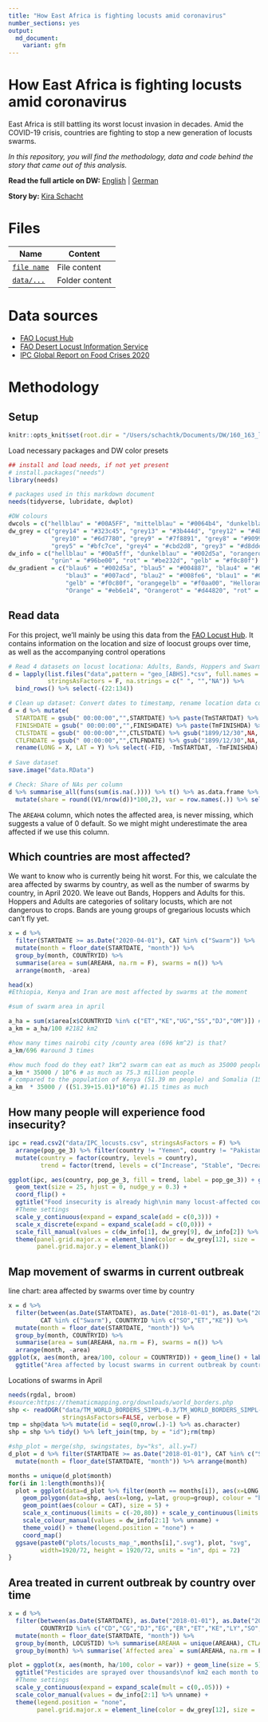 ```yaml
---
title: "How East Africa is fighting locusts amid coronavirus"
number_sections: yes
output:
  md_document:
    variant: gfm
---
```


# How East Africa is fighting locusts amid coronavirus

East Africa is still battling its worst locust invasion in decades. Amid the COVID-19 crisis, countries are fighting to stop a new generation of locusts swarms.

*In this repository, you will find the methodology, data and code behind the story that came out of this analysis.*

**Read the full article on DW:** [English](https://www.dw.com/a-53357078) | [German](https://www.dw.com/a-53371174)

**Story by:** [Kira Schacht](https://www.twitter.com/daten_drang)


# Files

| Name | Content |
|---|---|
| [`file name`](link)	| File content |
|[`data/...`](link) | Folder content |


# Data sources

- [FAO Locust Hub](https://locust-hub-hqfao.hub.arcgis.com/)
- [FAO Desert Locust Information Service](http://www.fao.org/ag/locusts/en/info/info/index.html)
- [IPC Global Report on Food Crises 2020](http://www.ipcinfo.org/ipcinfo-website/featured-stories/news-details/fr/c/1152628/)


# Methodology

## Setup

```r
knitr::opts_knit$set(root.dir = "/Users/schachtk/Documents/DW/160_163_locusts/extern")
```


Load necessary packages and DW color presets

```r
## install and load needs, if not yet present
# install.packages("needs")
library(needs)

# packages used in this markdown document
needs(tidyverse, lubridate, dwplot)

#DW colours
dwcols = c("hellblau" = "#00A5FF", "mittelblau" = "#0064b4", "dunkelblau" = "#002d5a", "grey1" = "#f1f3f5")
dw_grey = c("grey14" = "#323c45", "grey13" = "#3b444d", "grey12" = "#4b545c", "grey11" = "#5c666e",
            "grey10" = "#6d7780", "grey9" = "#7f8891", "grey8" = "#9099a3", "grey7" = "#a1abb4", "grey6" = "#b2bcc5",
            "grey5" = "#bfc7ce", "grey4" = "#cbd2d8", "grey3" = "#d8dde2", "grey2" = "#e4e8eb", "grey1" = "#f1f3f5") %>% rev()
dw_info = c("hellblau" = "#00a5ff", "dunkelblau" = "#002d5a", "orangerot" = "#d44820",
            "grün" = "#96be00", "rot" = "#be232d", "gelb" = "#f0c80f")
dw_gradient = c("blau6" = "#002d5a", "blau5" = "#004887", "blau4" = "#0064b4",
                "blau3" = "#007acd", "blau2" = "#008fe6", "blau1" = "#00a5ff",
                "gelb" = "#f0c80f", "orangegelb" = "#f0aa00", "Hellorange" = "#ee8c0a",
                "Orange" = "#eb6e14", "Orangerot" = "#d44820", "rot" = "#be232d")
```


## Read data

For this project, we'll mainly be using this data from the [FAO Locust Hub](https://locust-hub-hqfao.hub.arcgis.com/). It contains information on the location and size of loocust groups over time, as well as the accompanying control operations


```r
# Read 4 datasets on locust locationa: Adults, Bands, Hoppers and Swarms, and bind into one dataset
d = lapply(list.files("data",pattern = "geo_[ABHS].*csv", full.names = T), read.csv,
           stringsAsFactors = F, na.strings = c(" ", "","NA")) %>%
  bind_rows() %>% select(-(22:134))

# Clean up dataset: Convert dates to timestamp, rename location data columns to be more descriptive
d = d %>% mutate(
  STARTDATE = gsub(" 00:00:00","",STARTDATE) %>% paste(TmSTARTDAT) %>% as.POSIXct(tz = "GMT"),
  FINISHDATE = gsub(" 00:00:00","",FINISHDATE) %>% paste(TmFINISHDA) %>% as.POSIXct(tz = "GMT"),
  CTLSTDATE = gsub(" 00:00:00","",CTLSTDATE) %>% gsub("1899/12/30",NA,.) %>% as.Date,
  CTLFNDATE = gsub(" 00:00:00","",CTLFNDATE) %>% gsub("1899/12/30",NA,.) %>% as.Date) %>% 
  rename(LONG = X, LAT = Y) %>% select(-FID, -TmSTARTDAT, -TmFINISHDA)
  
# Save dataset
save.image("data.RData")

# Check: Share of NAs per column
d %>% summarise_all(funs(sum(is.na(.)))) %>% t() %>% as.data.frame %>%
  mutate(share = round((V1/nrow(d))*100,2), var = row.names(.)) %>% select(var, na = V1, share)

```

The `AREAHA` column, which notes the affected area, is never missing, which suggests a value of 0 default.
So we might might underestimate the area affected if we use this column.


## Which countries are most affected?

We want to know who is currently being hit worst. For this, we calculate the area affected by swarms by country, as well as the number of swarms by country, in April 2020.
We leave out Bands, Hoppers and Adults for this. Hoppers and Adults are categories of solitary locusts, which are not dangerous to crops. Bands are young groups of gregarious locusts which can't fly yet.

```r
x = d %>%
  filter(STARTDATE >= as.Date("2020-04-01"), CAT %in% c("Swarm")) %>%
  mutate(month = floor_date(STARTDATE, "month")) %>% 
  group_by(month, COUNTRYID) %>% 
  summarise(area = sum(AREAHA, na.rm = F), swarms = n()) %>% 
  arrange(month, -area)

head(x)
#Ethiopia, Kenya and Iran are most affected by swarms at the moment

#sum of swarm area in april

a_ha = sum(x$area[x$COUNTRYID %in% c("ET","KE","UG","SS","DJ","OM")]) #218206.2 ha
a_km = a_ha/100 #2182 km2

#how many times nairobi city /county area (696 km^2) is that?
a_km/696 #around 3 times

#how much food do they eat? 1km^2 swarm can eat as much as 35000 people 
a_km * 35000 / 10^6 # as much as 75.3 million people
# compared to the population of Kenya (51.39 mn people) and Somalia (15.01 mn)
a_km  * 35000 / ((51.39+15.01)*10^6) #1.15 times as much


```

## How many people will experience food insecurity?

```r
ipc = read.csv2("data/IPC_locusts.csv", stringsAsFactors = F) %>% 
  arrange(pop_ge_3) %>% filter(country != "Yemen", country != "Pakistan") %>%
  mutate(country = factor(country, levels = country),
         trend = factor(trend, levels = c("Increase", "Stable", "Decrease")))

ggplot(ipc, aes(country, pop_ge_3, fill = trend, label = pop_ge_3)) + geom_col() +
  geom_text(size = 25, hjust = 0, nudge_y = 0.3) +
  coord_flip() +
  ggtitle("Food insecurity is already high\nin many locust-affected countries") +
  #Theme settings
  scale_y_continuous(expand = expand_scale(add = c(0,3))) +
  scale_x_discrete(expand = expand_scale(add = c(0,0))) +
  scale_fill_manual(values = c(dw_info[1], dw_grey[9], dw_info[2]) %>% unname) +
  theme(panel.grid.major.x = element_line(color = dw_grey[12], size = .5),
        panel.grid.major.y = element_blank())

```


##	Map movement of swarms in current outbreak

line chart: area affected by swarms over time by country
```r

x = d %>%
  filter(between(as.Date(STARTDATE), as.Date("2018-01-01"), as.Date("2020-03-31")),
         CAT %in% c("Swarm"), COUNTRYID %in% c("SO","ET","KE")) %>%
  mutate(month = floor_date(STARTDATE, "month")) %>% 
  group_by(month, COUNTRYID) %>% 
  summarise(area = sum(AREAHA, na.rm = F), swarms = n()) %>% 
  arrange(month, -area)
ggplot(x, aes(month, area/100, colour = COUNTRYID)) + geom_line() + labs(y = "km^2") +
  ggtitle("Area affected by locust swarms in current outbreak by country")
```

Locations of swarms in April

```r
needs(rgdal, broom)
#source:https://thematicmapping.org/downloads/world_borders.php
shp <- readOGR("data/TM_WORLD_BORDERS_SIMPL-0.3/TM_WORLD_BORDERS_SIMPL-0.3.shp", "TM_WORLD_BORDERS_SIMPL-0.3",
               stringsAsFactors=FALSE, verbose = F)
tmp = shp@data %>% mutate(id = seq(0,nrow(.)-1) %>% as.character)
shp = shp %>% tidy() %>% left_join(tmp, by = "id");rm(tmp)

#shp_plot = merge(shp, swingstates, by="ks", all.y=T)
d_plot = d %>% filter(STARTDATE >= as.Date("2018-01-01"), CAT %in% c("Swarm","Band")) %>% 
  mutate(month = floor_date(STARTDATE, "month")) %>% arrange(month)

months = unique(d_plot$month)
for(i in 1:length(months)){
  plot = ggplot(data=d_plot %>% filter(month == months[i]), aes(x=LONG, y=LAT)) + 
    geom_polygon(data=shp, aes(x=long, y=lat, group=group), colour = "black", alpha = 0.1) +
    geom_point(aes(colour = CAT), size = 5) +
    scale_x_continuous(limits = c(-20,80)) + scale_y_continuous(limits = c(-5,35)) +
    scale_colour_manual(values = dw_info[2:1] %>% unname) +
    theme_void() + theme(legend.position = "none") +
    coord_map()
  ggsave(paste0("plots/locusts_map_",months[i],".svg"), plot, "svg",
         width=1920/72, height = 1920/72, units = "in", dpi = 72)
}

```


##	Area treated in current outbreak by country over time

```r
x = d %>%
  filter(between(as.Date(STARTDATE), as.Date("2018-01-01"), as.Date("2020-04-30")),
         COUNTRYID %in% c("CD","CG","DJ","EG","ER","ET","KE","LY","SO","SS","SU","TZ","TC","UG")) %>%
  mutate(month = floor_date(STARTDATE, "month")) %>%
  group_by(month, LOCUSTID) %>% summarise(AREAHA = unique(AREAHA), CTLARTREA = unique(CTLARTREA)) %>%
  group_by(month) %>% summarise(`Affected area` = sum(AREAHA, na.rm = F), `Control area` = sum(CTLARTREA, na.rm = T))

plot = ggplot(x, aes(month, ha/100, color = var)) + geom_line(size = 5) + labs(y = "km^2") +
  ggtitle("Pesticides are sprayed over thousands\nof km2 each month to control locusts") +
  #Theme settings
  scale_y_continuous(expand = expand_scale(mult = c(0,.05))) +
  scale_color_manual(values = dw_info[2:1] %>% unname) +
  theme(legend.position = "none",
        panel.grid.major.x = element_line(color = dw_grey[12], size = .5))

```

